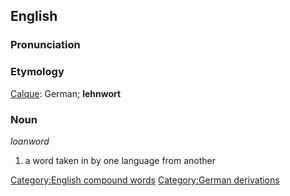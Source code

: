 {{wikipedia}}

==English==

===Pronunciation===
{{substub}}

===Etymology===
[[Calque]]: German; '''lehnwort'''

===Noun===
''loanword''

# a word taken in by one language from another

[[Category:English compound words]]
[[Category:German derivations]]